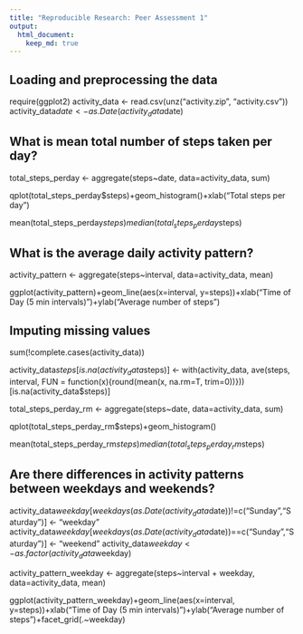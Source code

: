 ```yaml
---
title: "Reproducible Research: Peer Assessment 1"
output: 
  html_document:
    keep_md: true
---
```



## Loading and preprocessing the data
require(ggplot2)
activity_data <- read.csv(unz("activity.zip", "activity.csv"))
activity_data$date <- as.Date(activity_data$date)

## What is mean total number of steps taken per day?

total_steps_perday <- aggregate(steps~date, data=activity_data, sum)

qplot(total_steps_perday$steps)+geom_histogram()+xlab("Total steps per day")

mean(total_steps_perday$steps)
median(total_steps_perday$steps)


## What is the average daily activity pattern?

activity_pattern <- aggregate(steps~interval, data=activity_data, mean)

ggplot(activity_pattern)+geom_line(aes(x=interval, y=steps))+xlab("Time of Day (5 min intervals)")+ylab("Average number of steps")

## Imputing missing values

sum(!complete.cases(activity_data))

activity_data$steps[is.na(activity_data$steps)] <- with(activity_data, ave(steps, interval, FUN = function(x){round(mean(x, na.rm=T, trim=0))}))[is.na(activity_data$steps)]

total_steps_perday_rm <- aggregate(steps~date, data=activity_data, sum)

qplot(total_steps_perday_rm$steps)+geom_histogram()

mean(total_steps_perday_rm$steps)
median(total_steps_perday_rm$steps)

## Are there differences in activity patterns between weekdays and weekends?

activity_data$weekday[weekdays(as.Date(activity_data$date))!=c("Sunday","Saturday")] <- "weekday"
activity_data$weekday[weekdays(as.Date(activity_data$date))==c("Sunday","Saturday")] <- "weekend"
activity_data$weekday <- as.factor(activity_data$weekday)

activity_pattern_weekday <- aggregate(steps~interval + weekday, data=activity_data, mean)

ggplot(activity_pattern_weekday)+geom_line(aes(x=interval, y=steps))+xlab("Time of Day (5 min intervals)")+ylab("Average number of steps")+facet_grid(.~weekday)
